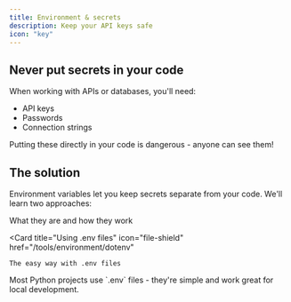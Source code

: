 ```yaml
---
title: Environment & secrets
description: Keep your API keys safe
icon: "key"
---
```


## Never put secrets in your code

When working with APIs or databases, you'll need:
- API keys
- Passwords
- Connection strings

Putting these directly in your code is dangerous - anyone can see them!

## The solution

Environment variables let you keep secrets separate from your code. We'll learn two approaches:

<CardGroup cols={2}>
  <Card
    title="Environment variables"
    icon="gear"
    href="/tools/environment/variables"
  >
    What they are and how they work
  </Card>
  
  <Card
    title="Using .env files"
    icon="file-shield"
    href="/tools/environment/dotenv"
  >
    The easy way with .env files
  </Card>
</CardGroup>

<Tip>
  Most Python projects use `.env` files - they're simple and work great for local development.
</Tip>